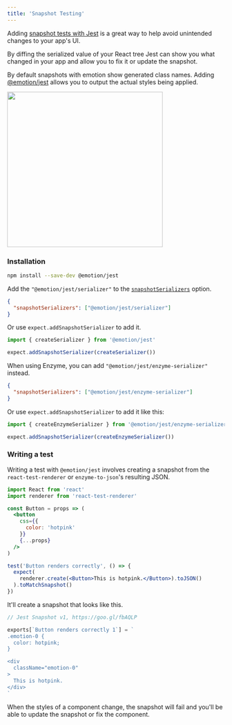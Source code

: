 ```yaml
---
title: 'Snapshot Testing'
---
```


Adding [snapshot tests with Jest](https://facebook.github.io/jest/docs/en/snapshot-testing.html) is a great way to help avoid unintended changes to your app's UI.

By diffing the serialized value of your React tree Jest can show you what changed in your app and allow you to fix it or update the snapshot.

By default snapshots with emotion show generated class names. Adding [@emotion/jest](https://github.com/emotion-js/emotion/tree/main/packages/jest) allows you to output the actual styles being applied.

<img
  height="360px"
  src="https://user-images.githubusercontent.com/514026/31314015-02b79ca6-abc3-11e7-8f70-1edb31c7f43b.jpg"
/>

### Installation

```bash
npm install --save-dev @emotion/jest
```

Add the `"@emotion/jest/serializer"` to the [`snapshotSerializers`](https://jestjs.io/docs/en/configuration#snapshotserializers-arraystring) option.

```json
{
  "snapshotSerializers": ["@emotion/jest/serializer"]
}
```

Or use `expect.addSnapshotSerializer` to add it.

```javascript
import { createSerializer } from '@emotion/jest'

expect.addSnapshotSerializer(createSerializer())
```

When using Enzyme, you can add `"@emotion/jest/enzyme-serializer"` instead.

```json
{
  "snapshotSerializers": ["@emotion/jest/enzyme-serializer"]
}
```

Or use `expect.addSnapshotSerializer` to add it like this:

```javascript
import { createEnzymeSerializer } from '@emotion/jest/enzyme-serializer' // also adds the enzyme-to-json serializer

expect.addSnapshotSerializer(createEnzymeSerializer())
```

### Writing a test

Writing a test with `@emotion/jest` involves creating a snapshot from the `react-test-renderer` or `enzyme-to-json`'s resulting JSON.

```jsx
import React from 'react'
import renderer from 'react-test-renderer'

const Button = props => (
  <button
    css={{
      color: 'hotpink'
    }}
    {...props}
  />
)

test('Button renders correctly', () => {
  expect(
    renderer.create(<Button>This is hotpink.</Button>).toJSON()
  ).toMatchSnapshot()
})
```

It'll create a snapshot that looks like this.

```jsx
// Jest Snapshot v1, https://goo.gl/fbAQLP

exports[`Button renders correctly 1`] = `
.emotion-0 {
  color: hotpink;
}

<div
  className="emotion-0"
>
  This is hotpink.
</div>
`
```

When the styles of a component change, the snapshot will fail and you'll be able to update the snapshot or fix the component.

